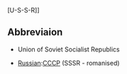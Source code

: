 [U-S-S-R]]

==Abbreviaion==

*Union of Soviet Socialist Republics

*[[Russian]]:[[CCCP]] (SSSR - romanised)